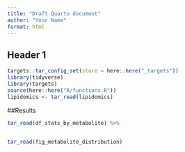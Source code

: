 ```yaml
---
title: "Draft Quarto document"
author: "Your Name"
format: html
---
```


## Header 1

```r
targets::tar_config_set(store = here::here("_targets"))
library(tidyverse)
library(targets)
source(here::here("R/functions.R"))
lipidomics <- tar_read(lipidomics)
```

##Results

```r
tar_read(df_stats_by_metabolite) %>% 
    
```

```r
tar_read(fig_metabolite_distribution)
```
